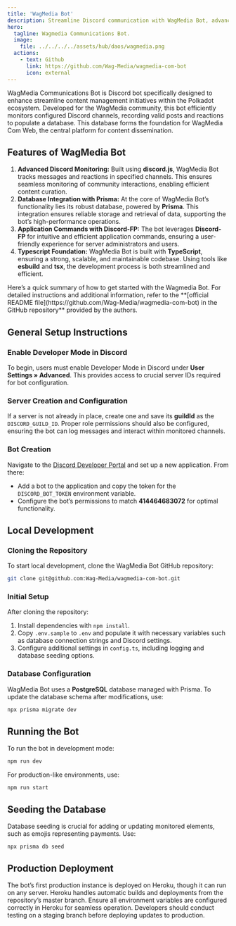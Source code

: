 ```yaml
---
title: 'WagMedia Bot'
description: Streamline Discord communication with WagMedia Bot, advanced monitoring, Prisma database integration, and efficient content management for Polkadot.
hero:
  tagline: Wagmedia Communications Bot.
  image: 
    file: ../../../../assets/hub/daos/wagmedia.png
  actions:
    - text: Github
      link: https://github.com/Wag-Media/wagmedia-com-bot
      icon: external
---
```



WagMedia Communications Bot is Discord bot specifically designed to enhance streamline content management initiatives within the Polkadot ecosystem. Developed for the WagMedia community, this bot efficiently monitors configured Discord channels, recording valid posts and reactions to populate a database. This database forms the foundation for WagMedia Com Web, the central platform for content dissemination.

## Features of WagMedia Bot
1. **Advanced Discord Monitoring:** Built using **discord.js**, WagMedia Bot tracks messages and reactions in specified channels. This ensures seamless monitoring of community interactions, enabling efficient content curation.
2. **Database Integration with Prisma:** At the core of WagMedia Bot’s functionality lies its robust database, powered by **Prisma**. This integration ensures reliable storage and retrieval of data, supporting the bot’s high-performance operations.
3. **Application Commands with Discord-FP:** The bot leverages **Discord-FP** for intuitive and efficient application commands, ensuring a user-friendly experience for server administrators and users.
4. **Typescript Foundation:** WagMedia Bot is built with **TypeScript**, ensuring a strong, scalable, and maintainable codebase. Using tools like **esbuild** and **tsx**, the development process is both streamlined and efficient.


<ShowcaseCTA title="Setup the WagMedia Bot">
Here’s a quick summary of how to get started with the Wagmedia Bot. For detailed instructions and additional information, refer to the **[official README file](https://github.com/Wag-Media/wagmedia-com-bot) in the GitHub repository** provided by the authors.
</ShowcaseCTA>

## General Setup Instructions
### Enable Developer Mode in Discord
To begin, users must enable Developer Mode in Discord under **User Settings » Advanced**. This provides access to crucial server IDs required for bot configuration.

### Server Creation and Configuration
If a server is not already in place, create one and save its **guildId** as the `DISCORD_GUILD_ID`. Proper role permissions should also be configured, ensuring the bot can log messages and interact within monitored channels.

### Bot Creation
Navigate to the [Discord Developer Portal](https://discord.com/developers/) and set up a new application. From there:
- Add a bot to the application and copy the token for the `DISCORD_BOT_TOKEN` environment variable.
- Configure the bot’s permissions to match **414464683072** for optimal functionality.

## Local Development
### Cloning the Repository
To start local development, clone the WagMedia Bot GitHub repository:
```bash
git clone git@github.com:Wag-Media/wagmedia-com-bot.git
```

### Initial Setup
After cloning the repository:
1. Install dependencies with `npm install`.
2. Copy `.env.sample` to `.env` and populate it with necessary variables such as database connection strings and Discord settings.
3. Configure additional settings in `config.ts`, including logging and database seeding options.

### Database Configuration
WagMedia Bot uses a **PostgreSQL** database managed with Prisma. To update the database schema after modifications, use:

```bash
npx prisma migrate dev
```

## Running the Bot
To run the bot in development mode:

```bash
npm run dev
```

For production-like environments, use:

```
npm run start
```

## Seeding the Database
Database seeding is crucial for adding or updating monitored elements, such as emojis representing payments. Use:

```
npx prisma db seed
```

## Production Deployment
The bot’s first production instance is deployed on Heroku, though it can run on any server. Heroku handles automatic builds and deployments from the repository’s master branch. Ensure all environment variables are configured correctly in Heroku for seamless operation. Developers should conduct testing on a staging branch before deploying updates to production.